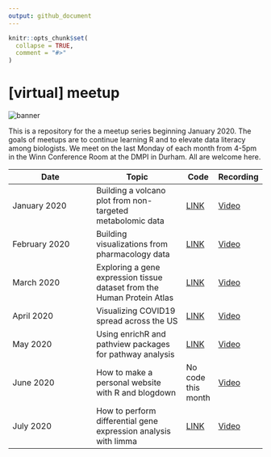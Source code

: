 ```yaml
---
output: github_document
---
```


<!-- README.md is generated from README.Rmd. Please edit that file -->

```r
knitr::opts_chunk$set(
  collapse = TRUE,
  comment = "#>"
)
```
# [virtual] meetup
![banner](README_files/figure-gfm/tidybiology_channel_art.png)
<!-- badges: start -->
<!-- badges: end -->

This is a repository for the a meetup series beginning January 2020. The goals of meetups are to continue learning R and to elevate data literacy among biologists. We meet on the last Monday of each month from 4-5pm in the Winn Conference Room at the DMPI in Durham. All are welcome here.

| Date  | Topic | Code | Recording |
| ------------- | ------------- | --- | --- |
| January 2020 | Building a volcano plot from non-targeted metabolomic data | [LINK](2020_01/code) | [Video](https://www.youtube.com/watch?v=wkwFcDkbn28) |
| February 2020 | Building visualizations from pharmacology data | [LINK](2020_02/code) | [Video](https://youtu.be/xiEkGakOQ_Q?t=10) |
| March 2020 | Exploring a gene expression tissue dataset from the Human Protein Atlas | [LINK](2020_03/code) | [Video](https://youtu.be/UD5qITGy_nw) | 
| April 2020 | Visualizing COVID19 spread across the US | [LINK](2020_04/code) | [Video](https://youtu.be/aR-TN1EbPmI?t=50) |
| May 2020 | Using enrichR and pathview packages for pathway analysis | [LINK](2020_05/code) | [Video](https://youtu.be/_jGM2NhToGY) |
| June 2020 | How to make a personal website with R and blogdown | No code this month | [Video](https://youtu.be/IMI_JDTJcts) |
| July 2020 | How to perform differential gene expression analysis with limma | [LINK](2020_07/code) | [Video](https://youtu.be) |


